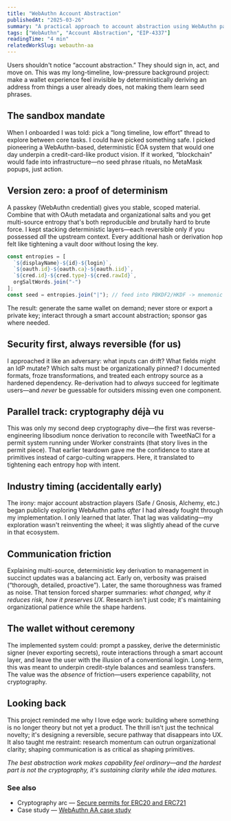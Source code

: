 ```yaml
---
title: "WebAuthn Account Abstraction"
publishedAt: "2025-03-26"
summary: "A practical approach to account abstraction using WebAuthn passkeys, deterministic EOAs, and Account Kit to make onboarding invisible."
tags: ["WebAuthn", "Account Abstraction", "EIP-4337"]
readingTime: "4 min"
relatedWorkSlug: webauthn-aa
---
```


Users shouldn't notice “account abstraction.” They should sign in, act, and move on. This was my long-timeline, low-pressure background project: make a wallet experience feel invisible by deterministically deriving an address from things a user already does, not making them learn seed phrases.

## The sandbox mandate
When I onboarded I was told: pick a “long timeline, low effort” thread to explore between core tasks. I could have picked something safe. I picked pioneering a WebAuthn-based, deterministic EOA system that would one day underpin a credit-card-like product vision. If it worked, “blockchain” would fade into infrastructure—no seed phrase rituals, no MetaMask popups, just action.

## Version zero: a proof of determinism
A passkey (WebAuthn credential) gives you stable, scoped material. Combine that with OAuth metadata and organizational salts and you get multi-source entropy that's both reproducible *and* brutally hard to brute force. I kept stacking deterministic layers—each reversible only if you possessed *all* the upstream context. Every additional hash or derivation hop felt like tightening a vault door without losing the key.

```ts
const entropies = [
  `${displayName}-${id}-${login}`,
  `${oauth.id}-${oauth.ca}-${oauth.iid}`,
  `${cred.id}-${cred.type}-${cred.rawId}`,
  orgSaltWords.join("-")
];
const seed = entropies.join("|"); // feed into PBKDF2/HKDF -> mnemonic -> signer
```

The result: generate the same wallet on demand; never store or export a private key; interact through a smart account abstraction; sponsor gas where needed.

## Security first, always reversible (for us)
I approached it like an adversary: what inputs can drift? What fields might an IdP mutate? Which salts must be organizationally pinned? I documented formats, froze transformations, and treated each entropy source as a hardened dependency. Re-derivation had to *always* succeed for legitimate users—and *never* be guessable for outsiders missing even one component.

## Parallel track: cryptography déjà vu
This was only my second deep cryptography dive—the first was reverse-engineering libsodium nonce derivation to reconcile with TweetNaCl for a permit system running under Worker constraints (that story lives in the permit piece). That earlier teardown gave me the confidence to stare at primitives instead of cargo-culting wrappers. Here, it translated to tightening each entropy hop with intent.

## Industry timing (accidentally early)
The irony: major account abstraction players (Safe / Gnosis, Alchemy, etc.) began publicly exploring WebAuthn paths *after* I had already fought through my implementation. I only learned that later. That lag was validating—my exploration wasn't reinventing the wheel; it was slightly ahead of the curve in that ecosystem.

## Communication friction
Explaining multi-source, deterministic key derivation to management in succinct updates was a balancing act. Early on, verbosity was praised (“thorough, detailed, proactive”). Later, the same thoroughness was framed as noise. That tension forced sharper summaries: *what changed, why it reduces risk, how it preserves UX*. Research isn't just code; it's maintaining organizational patience while the shape hardens.

## The wallet without ceremony
The implemented system could: prompt a passkey, derive the deterministic signer (never exporting secrets), route interactions through a smart account layer, and leave the user with the illusion of a conventional login. Long-term, this was meant to underpin credit-style balances and seamless transfers. The value was the *absence* of friction—users experience capability, not cryptography.

## Looking back
This project reminded me why I love edge work: building where something is no longer theory but not yet a product. The thrill isn't just the technical novelty; it's designing a reversible, secure pathway that disappears into UX. It also taught me restraint: research momentum can outrun organizational clarity; shaping communication is as critical as shaping primitives.

*The best abstraction work makes capability feel ordinary—and the hardest part is not the cryptography, it's sustaining clarity while the idea matures.*

### See also
- Cryptography arc — [Secure permits for ERC20 and ERC721](/writing/secure-permits-for-erc20-and-erc721)
- Case study — [WebAuthn AA case study](/work/webauthn-aa)
